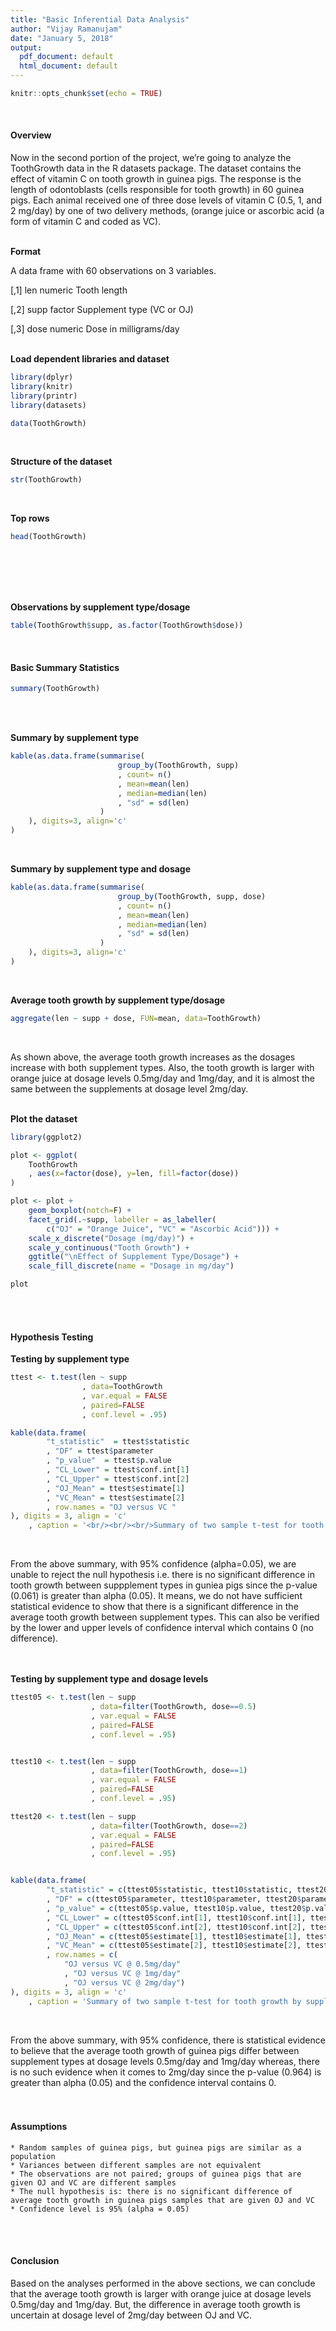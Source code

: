 ```yaml
---
title: "Basic Inferential Data Analysis"
author: "Vijay Ramanujam"
date: "January 5, 2018"
output:
  pdf_document: default
  html_document: default
---
```


```r
knitr::opts_chunk$set(echo = TRUE)
```

<br/>

#### **Overview**

Now in the second portion of the project, we're going to analyze the ToothGrowth data in the R datasets package. The dataset contains the effect of vitamin C on tooth growth in guinea pigs. The response is the length of odontoblasts (cells responsible for tooth growth) in 60 guinea pigs. Each animal received one of three dose levels of vitamin C (0.5, 1, and 2 mg/day) by one of two delivery methods, (orange juice or ascorbic acid (a form of vitamin C and coded as VC).
<br/>
<br/>

**Format**

A data frame with 60 observations on 3 variables.

[,1]	len	    numeric	Tooth length
<br/>

[,2]	supp	factor	Supplement type (VC or OJ)
<br/>

[,3]	dose	numeric	Dose in milligrams/day
<br/>
<br/>


**Load dependent libraries and dataset**
```r
library(dplyr)
library(knitr)
library(printr)
library(datasets)

data(ToothGrowth)
```
<br/>

**Structure of the dataset**
```r
str(ToothGrowth)
```
<br/>

**Top rows**
```r
head(ToothGrowth)
```
<br/>
<br/>
<br/>
<br/>

**Observations by supplement type/dosage**
```r
table(ToothGrowth$supp, as.factor(ToothGrowth$dose))
```
<br/>

#### **Basic Summary Statistics**
```r
summary(ToothGrowth)
```
<br/>
<br/>

**Summary by supplement type**
```r
kable(as.data.frame(summarise(
                        group_by(ToothGrowth, supp)
                        , count= n()
                        , mean=mean(len)
                        , median=median(len)
                        , "sd" = sd(len)
                    )
    ), digits=3, align='c'
)
```
<br/>

**Summary by supplement type and dosage**
```r
kable(as.data.frame(summarise(
                        group_by(ToothGrowth, supp, dose)
                        , count= n()
                        , mean=mean(len)
                        , median=median(len)
                        , "sd" = sd(len)
                    )
    ), digits=3, align='c'
)
```
<br/>

**Average tooth growth by supplement type/dosage**
```r
aggregate(len ~ supp + dose, FUN=mean, data=ToothGrowth)
```
<br/>

As shown above, the average tooth growth increases as the dosages increase with both supplement types. Also, the tooth growth is larger with orange juice at dosage levels 0.5mg/day and 1mg/day, and it is almost the same between the supplements at dosage level 2mg/day.
<br/>
<br/>

**Plot the dataset**
```r
library(ggplot2)

plot <- ggplot(
    ToothGrowth
    , aes(x=factor(dose), y=len, fill=factor(dose))
)

plot <- plot + 
    geom_boxplot(notch=F) + 
    facet_grid(.~supp, labeller = as_labeller(
        c("OJ" = "Orange Juice", "VC" = "Ascorbic Acid"))) + 
    scale_x_discrete("Dosage (mg/day)") + 
    scale_y_continuous("Tooth Growth") + 
    ggtitle("\nEffect of Supplement Type/Dosage") + 
    scale_fill_discrete(name = "Dosage in mg/day")

plot
```
<br/>
<br/>

#### **Hypothesis Testing**
**Testing by supplement type**
```r
ttest <- t.test(len ~ supp
                , data=ToothGrowth
                , var.equal = FALSE
                , paired=FALSE
                , conf.level = .95)

kable(data.frame(
        "t_statistic"  = ttest$statistic
        , "DF" = ttest$parameter
        , "p_value"  = ttest$p.value
        , "CL_Lower" = ttest$conf.int[1]
        , "CL_Upper" = ttest$conf.int[2]
        , "OJ_Mean" = ttest$estimate[1]
        , "VC_Mean" = ttest$estimate[2]
        , row.names = "OJ versus VC "
), digits = 3, align = 'c'
    , caption = '<br/><br/><br/>Summary of two sample t-test for tooth growth by supplement type')
```
<br/>

From the above summary, with 95% confidence (alpha=0.05), we are unable to reject the null hypothesis i.e. there is no significant difference in tooth growth between suppplement types in guniea pigs since the p-value (0.061) is greater than alpha (0.05). It means, we do not have sufficient statistical evidence to show that there is a significant difference in the average tooth growth between supplement types. This can also be verified by the lower and upper levels of confidence interval which contains 0 (no difference).
<br/>
<br/>
<br/>

**Testing by supplement type and dosage levels**
```r
ttest05 <- t.test(len ~ supp
                  , data=filter(ToothGrowth, dose==0.5)
                  , var.equal = FALSE
                  , paired=FALSE
                  , conf.level = .95)


ttest10 <- t.test(len ~ supp
                  , data=filter(ToothGrowth, dose==1)
                  , var.equal = FALSE
                  , paired=FALSE
                  , conf.level = .95)

ttest20 <- t.test(len ~ supp
                  , data=filter(ToothGrowth, dose==2)
                  , var.equal = FALSE
                  , paired=FALSE
                  , conf.level = .95)


kable(data.frame(
        "t_statistic" = c(ttest05$statistic, ttest10$statistic, ttest20$statistic)
        , "DF" = c(ttest05$parameter, ttest10$parameter, ttest20$parameter)
        , "p_value" = c(ttest05$p.value, ttest10$p.value, ttest20$p.value)
        , "CL_Lower" = c(ttest05$conf.int[1], ttest10$conf.int[1], ttest20$conf.int[1])
        , "CL_Upper" = c(ttest05$conf.int[2], ttest10$conf.int[2], ttest20$conf.int[2])
        , "OJ_Mean" = c(ttest05$estimate[1], ttest10$estimate[1], ttest20$estimate[1])
        , "VC_Mean" = c(ttest05$estimate[2], ttest10$estimate[2], ttest20$estimate[2])
        , row.names = c(
            "OJ versus VC @ 0.5mg/day"
            , "OJ versus VC @ 1mg/day"
            , "OJ versus VC @ 2mg/day")
), digits = 3, align = 'c'
    , caption = 'Summary of two sample t-test for tooth growth by supplement type and dosage')
```
<br/>


From the above summary, with 95% confidence, there is statistical evidence to believe that the average tooth growth of guinea pigs differ between supplement types at dosage levels 0.5mg/day and 1mg/day whereas, there is no such evidence when it comes to 2mg/day since the p-value (0.964) is greater than alpha (0.05) and the confidence interval contains 0.
<br/>
<br/>
<br/>


#### **Assumptions**
    * Random samples of guinea pigs, but guinea pigs are similar as a population
    * Variances between different samples are not equivalent
    * The observations are not paired; groups of guinea pigs that are 
    given OJ and VC are different samples
    * The null hypothesis is: there is no significant difference of 
    average tooth growth in guinea pigs samples that are given OJ and VC
    * Confidence level is 95% (alpha = 0.05)

<br/>
<br/>

#### **Conclusion**
Based on the analyses performed in the above sections, we can conclude that the average tooth growth is larger with orange juice at dosage levels 0.5mg/day and 1mg/day. But, the difference in average tooth growth is uncertain at dosage level of 2mg/day between OJ and VC.